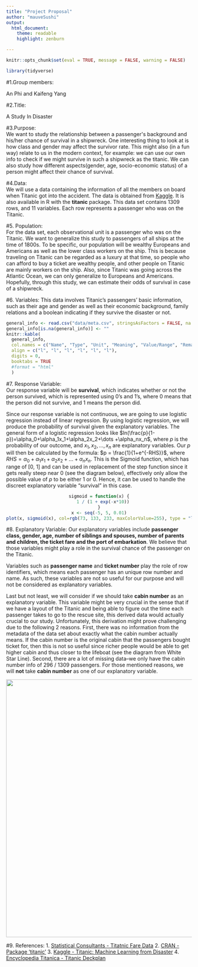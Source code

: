 ```yaml
---
title: "Project Proposal"
author: "mauveSushi"
output:
  html_document: 
    theme: readable
    highlight: zenburn

---
```


```r
knitr::opts_chunk$set(eval = TRUE, message = FALSE, warning = FALSE)
```

``` r
library(tidyverse)
```

#1.Group members: 

An Phi and Kaifeng Yang

#2.Title: 

A Study In Disaster

#3.Purpose:  
We want to study the relationship between a passenger\'s background and his/her chance of survival in a shipwreck. One interesting thing to look at is how class and gender may affect the survivor rate. This might also (in a fun way) relate to us in the modern context, for example: we can use our own info to check if we might survive in such a shipwreck as the titanic. We can also study how different aspects(gender, age, socio-economic status) of a person might affect their chance of survival.

#4.Data:  
We will use a data containing the information of all the members on board when Titanic got into the accident. The data is obtained from [Kaggle](https://www.kaggle.com/c/titanic/data). It is also available in R with the __titanic__ package. This data set contains 1309 rows, and 11 variables. Each row represents a passenger who was on the Titanic. 

#5. Population:  
For the data set, each observational unit is a passenger who was on the Titanic. 
We want to generalize this study to passengers of all ships at the time of 1800s. To be specific, our population will be wealthy Europeans and Americans as well as the lower class workers on the ship. This is because traveling on Titanic can be regarded as a luxury at that time, so people who can afford to buy a ticket are wealthy people, and other people on Titanic are mainly workers on the ship. Also, since Titanic was going across the Atlantic Ocean, we can only generalize to Europeans and Americans. Hopefully, through this study, we can estimate their odds of survival in case of a shipwreck.

#6. Variables:
This data involves Titanic's passengers' basic information, such as their age and gender as well as their economic background, family relations and a boolean indicating if they survive the disaster or not.

``` r
general_info <- read.csv("data/meta.csv", stringsAsFactors = FALSE, na.strings = "NA")
general_info[is.na(general_info)] <- ""
knitr::kable(
  general_info,
  col.names = c("Name", "Type", "Unit", "Meaning", "Value/Range", "Remark"),
  align = c("l", "l", "l", "l", "l", "l"),
  digits = 0,
  booktabs = TRUE
  #format = "html"
  )
```

#7. Response Variable:   
Our response variable will be __survival__, which indicates whether or not the person survived, which is represented using 0's and 1's, where 0 means that the person did not survive, and 1 means the person did. 

Since our response variable is not continuous, we are going to use logistic regression instead of linear regression. By using logistic regression, we will produce the probability of survival given the explanatory variables. The general form of a logistic regression looks like $ln(\frac{p}{1-p})=\alpha_0+\alpha_1x_1+\alpha_2x_2+\dots +\alpha_nx_n$, where $p$ is the probability of our outcome, and $x_1, x_2, \dots, x_n$ are explanatory variables. Our $p$ will then be calculated by the formula: $p = \frac{1}{1+e^{-RHS}}$, where $RHS=\alpha_0+\alpha_1x_1+\alpha_2x_2+\dots +\alpha_nx_n$. This is the Sigmoid function, which has range of [0, 1] and can be used in replacement of the step function since it gets really steep near 0 (see the diagram below), effectively only allow the possible value of $p$ to be either 1 or 0. Hence, it can be used to handle the discreet explanatory variable "survival" in this case.

<center>
``` r
sigmoid = function(x) {
   1 / (1 + exp(-x*10))
}
x <- seq(-5, 5, 0.01)
plot(x, sigmoid(x), col=rgb(73, 133, 233, maxColorValue=255), type = "l",  lwd = 3)
```
</center>


#8. Explanatory Variable: 
Our explanatory variables include __passenger class, gender, age, number of siblings and spouses, number of parents and children, the ticket fare and the port of embarkation__. We believe that those variables might play a role in the survival chance of the passenger on the Titanic.

Variables such as __passenger name__ and __ticket number__ play the role of row identifiers, which means each passenger has an unique row number and name. As such, these variables are not so useful for our purpose and will not be considered as explanatory variables.

Last but not least, we will consider if we should take __cabin number__ as an explanatory variable. This variable might be very crucial in the sense that if we have a layout of the Titanic and being able to figure out the time each passenger takes to go to the rescue site, this derived data would actually crucial to our study. Unfortunately, this derivation might prove challenging due to the following 2 reasons. First, there was no information from the metadata of the data set about exactly what the cabin number actually means. If the cabin number is the original cabin that the passengers bought ticket for, then this is not so useful since richer people would be able to get higher cabin and thus closer to the lifeboat (see the diagram from White Star Line). Second, there are a lot of missing data--we only have the cabin number info of 296 / 1309 passengers. For those mentioned reasons, we will __not__ take __cabin number__ as one of our explanatory variable.


<center>![](res/titanic_cross_section.png){width=700px}</center>



#9. References:
1. [Statistical Consultants - Titatnic Fare Data](http://www.statisticalconsultants.co.nz/blog/titanic-fare-data.html)
2. [CRAN - Package 'titanic'](https://cran.r-project.org/web/packages/titanic/titanic.pdf)
3. [Kaggle - Titanic: Machine Learning from Disaster](https://www.kaggle.com/c/titanic/data)
4. [Encyclopedia Titanica - Titanic Deckplan](https://www.encyclopedia-titanica.org/titanic-deckplans)












